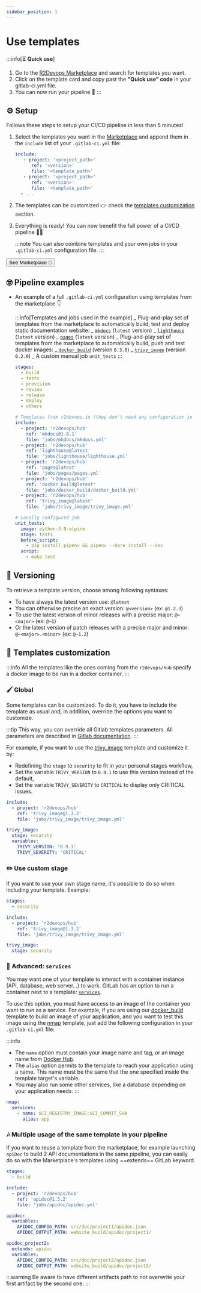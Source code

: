 ```yaml
---
sidebar_position: 1
---
```


# Use templates


:::info[⏳ **Quick use**]

1. Go to the [R2Devops Marketplace](https://r2devops.io/marketplace) and search for templates you want.
2. Click on the template card and copy past the **"Quick use" code** in your gitlab-ci.yml file.
3. You can now run your pipeline 🎉
   :::

## ⚙️ Setup

Follows these steps to setup your CI/CD pipeline in less than 5 minutes!

1. Select the templates you want in the [Marketplace](https://r2devops.io/marketplace) and append them in the
   `include` list of your `.gitlab-ci.yml` file:

   ```yaml
   include:
      - project: '<project_path>'
         ref: '<version>'
         file: '<template_path>'
      - project: '<project_path>'
         ref: '<version>'
         file: '<template_path>'
     - ...
   ```

2. The templates can be customized 👉 check the [templates
   customization](#-templates-customization) section.

3. Everything is ready! You can now benefit the full power of a CI/CD
   pipeline 🎉🚀

   :::note
   You can also combine templates and your own jobs in your
   `.gitlab-ci.yml` configuration file.
   :::

<Button href="https://r2devops.io/marketplace">
  <span>See Marketplace 🚀</span>
</Button>

## 🤓 Pipeline examples

- An example of a full `.gitlab-ci.yml` configuration using templates from the marketplace 👇

  :::info[Templates and jobs used in the example]
  _ Plug-and-play set of templates from the marketplace to automatically build, test
  and deploy static documentation website:
  _ [`mkdocs`](https://r2devops.io/marketplace/gitlab/r2devops/hub/mkdocs) (`latest`
  version)
  _ [`lighthouse`](https://r2devops.io/marketplace/gitlab/r2devops/hub/lighthouse)
  (`latest` version)
  _ [`pages`](https://r2devops.io/marketplace/gitlab/r2devops/hub/pages) (`latest`
  version)
  _ Plug-and-play set of templates from the marketplace to automatically build, push
  and test docker images:
  _ [`docker_build`](https://r2devops.io/marketplace/gitlab/r2devops/hub/docker_build)
  (version `0.3.0`)
  _ [`trivy_image`](https://r2devops.io/marketplace/gitlab/r2devops/hub/trivy_image)
  (version `0.2.0`)
  _ A custom manual job `unit_tests`
  :::

  ```yaml
  stages:
    - build
    - tests
    - provision
    - review
    - release
    - deploy
    - others

  # Templates from r2devops.io (they don't need any configuration in standard cases)
  include:
    - project: 'r2devops/hub'
      ref: 'mkdocs@1.8.1'
      file: 'jobs/mkdocs/mkdocs.yml'
    - project: 'r2devops/hub'
      ref: 'lighthouse@latest'
      file: 'jobs/lighthouse/lighthouse.yml'
    - project: 'r2devops/hub'
      ref: 'pages@latest'
      file: 'jobs/pages/pages.yml'
    - project: 'r2devops/hub'
      ref: 'docker_build@latest'
      file: 'jobs/docker_build/docker_build.yml'
    - project: 'r2devops/hub'
      ref: 'trivy_image@latest'
      file: 'jobs/trivy_image/trivy_image.yml'

  # Locally configured job
  unit_tests:
    image: python:3.9-alpine
    stage: tests
    before_script:
      - pip install pipenv && pipenv --bare install --dev
    script:
      - make test
  ```
## 🔢 Versioning

To retrieve a template version, choose among following syntaxes:

- To have always the latest version use: `@latest`
- You can otherwise precise an exact version: `@<version>` (ex: `@1.2.3`)
- To use the latest version of minor releases with a precise major: `@~<major>` (ex: `@~1`)
- Or the latest version of patch releases with a precise major and minor: `@~<major>.<minor>` (ex: `@~1.2`)

## 🔧 Templates customization

:::info
All the templates like the ones coming from the `r2devops/hub` specify a docker image to be run in a
docker container.
:::

### 🖌 Global

Some templates can be customized. To do it, you have to include the template as usual and, in addition, override the options you want to customize.

:::tip
This way, you can override all Gitlab templates parameters. All parameters
are described in [Gitlab
documentation](https://docs.gitlab.com/ee/ci/yaml/).
:::

For example, if you want to use the [trivy_image](https://r2devops.io/marketplace/gitlab/r2devops/hub/trivy_image) template and
customize it by:

- Redefining the `stage` to `security` to fit in your personal stages workflow,
- Set the variable `TRIVY_VERSION` to `0.9.1` to use this version instead of
  the default,
- Set the variable `TRIVY_SEVERITY` to `CRITICAL` to display only CRITICAL
  issues.

```yaml
include:
  - project: 'r2devops/hub'
    ref: 'trivy_image@1.3.2'
    file: 'jobs/trivy_image/trivy_image.yml'

trivy_image:
  stage: security
  variables:
    TRIVY_VERSION: '0.9.1'
    TRIVY_SEVERITY: 'CRITICAL'
```

### ✏️ Use custom stage

If you want to use your own stage name, it's possible to do so when including
your template. Example:

```yaml
stages:
  - security

include:
  - project: 'r2devops/hub'
    ref: 'trivy_image@1.3.2'
    file: 'jobs/trivy_image/trivy_image.yml'

trivy_image:
  stage: security
```

### 🐳 Advanced: `services`

You may want one of your template to interact with a container instance (API,
database, web server...) to work. GitLab has an option to run a container next
to a template: [`services`](https://docs.gitlab.com/ee/ci/yaml/#services).

To use this option, you must have access to an image of the container you want
to run as a service. For example, if you are using our
[docker_build](https://r2devops.io/marketplace/gitlab/r2devops/hub/docker_build) template to build an
image of your application, and you want to test this image using the
[nmap](https://r2devops.io/marketplace/gitlab/r2devops/hub/nmap) template, just add the following configuration in
your `.gitlab-ci.yml` file:

:::info

- The `name` option must contain your image name and tag, or an image name from [Docker Hub](https://hub.docker.com).
- The `alias` option permits to the template to reach your application using a name. This name
  must be the same that the one specified inside the template target's variable.
- You may also run some other services, like a database depending on your application needs.
  :::

```yaml
nmap:
  services:
    - name: $CI_REGISTRY_IMAGE:$CI_COMMIT_SHA
      alias: app
```

### 🎶 Multiple usage of the same template in your pipeline

If you want to reuse a template from the marketplace, for example launching `apiDoc` to build 2 API documentations in the same pipeline, you can easily do so with the Marketplace's templates using ==extends== GitLab keyword.

```yaml hl_lines="13"
stages:
  - build

include:
  - project: 'r2devops/hub'
    ref: 'apidoc@1.3.2'
    file: 'jobs/apidoc/apidoc.yml'

apidoc:
  variables:
    APIDOC_CONFIG_PATH: src/doc/project1/apidoc.json
    APIDOC_OUTPUT_PATH: website_build/apidoc/project1/

apidoc_project2:
  extends: apidoc
  variables:
    APIDOC_CONFIG_PATH: src/doc/project2/apidoc.json
    APIDOC_OUTPUT_PATH: website_build/apidoc/project2/
```

:::warning
Be aware to have different artifacts path to not overwrite your first artifact by the second one.
:::
